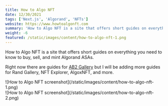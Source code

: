 ```yaml
---
title: How to Algo NFT
date: 12/30/2021
tags: ['Next.js', 'Algorand', 'NFTs']
website: https://www.howtoalgonft.com
summary: 'How to Algo NFT is a site that offers short guides on everything you need to know to buy, sell, and mint Algorand ASAs.'
weight: -6
featured: /static/images/content/how-to-algo-nft-1.png
---
```


How to Algo NFT is a site that offers short guides on everything you need to know to buy, sell, and mint Algorand ASAs.

Right now there are guides for [AB2 Gallery](https://ab2.gallery) but I will be adding more guides for Rand Gallery, NFT Explorer, AlgoxNFT, and more.

<div>![How to Algo NFT screenshot](/static/images/content/how-to-algo-nft-1.png)</div>
<div>![How to Algo NFT screenshot](/static/images/content/how-to-algo-nft-2.png)</div>
